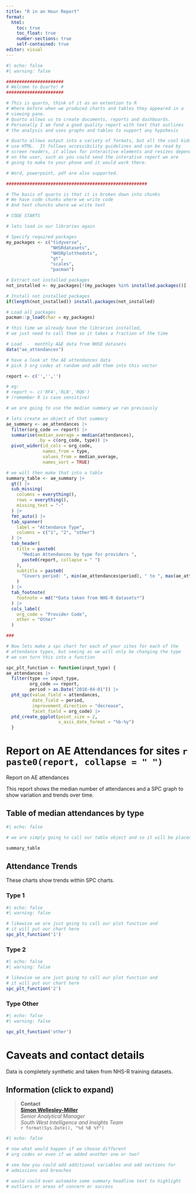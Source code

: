 ---
title: "R in an Hour Report"
format:
  html:
    toc: true
    toc_float: true
    number-sections: true
    self-contained: true 
editor: visual
---

```{r}
#| echo: false
#| warning: false

######################
# Welcome to Quarto! #
######################

# This is quarto, think of it as an extention to R
# Where before when we produced charts and tables they appeared in a 
# viewing pane.
# Quarto allows us to create documents, reports and dashboards.
# Personally I am fond a good quality report with text that outlines 
# the analysis and uses graphs and tables to support any hypohesis

# Quarto allows output into a variety of formats, but all the cool kids
# use HTML.  It follows accessibility guidelines and can be read by 
# screen readers, it allows for interactive elements and resizes depending
# on the user, such as you could send the interative report we are
# going to make to your phone and it would work there.

# Word, powerpoint, pdf are also supported.

######################################################

# The basis of quarto is that it is broken down into chunks
# We have code chunks where we write code
# And text chuncks where we write text

# CODE STARTS

# lets load in our libraries again

# Specify required packages
my_packages <- c("tidyverse",
                 "NHSRdatasets", 
                 "NHSRplotthedots",
                 "gt",
                 "scales",
                 "pacman") 

# Extract not installed packages
not_installed <- my_packages[!(my_packages %in% installed.packages()[ , "Package"])]  

# Install not installed packages
if(length(not_installed)) install.packages(not_installed)   

# Load all packages
pacman::p_load(char = my_packages) 

# this time we already have the libraries installed, 
# we just need to call them so it takes a fraction of the time

# Load  -  monthly A&E data from NHSE datasets
data("ae_attendances")

# have a look at the AE attendances data
# pick 3 org codes at random and add them into this vector

report <- c('','','')

# eg: 
# report <- c('RF4','RLN','RQ6')
# (remember R is case sensitive)

# we are going to use the median summary we ran previously

# lets create an object of that summary
ae_summary <- ae_attendances |> 
  filter(org_code == report) |>
  summarise(median_average = median(attendances),
            .by = c(org_code, type)) |> 
  pivot_wider(id_cols = org_code, 
              names_from = type, 
              values_from = median_average,
              names_sort = TRUE)

# we will then make that into a table
summary_table <- ae_summary |>
  gt() |>
  sub_missing(
    columns = everything(),
    rows = everything(),
    missing_text = "-"
  ) |>
  fmt_auto() |>
  tab_spanner(
    label = "Attendance Type",
    columns = c("1", "2", "other")
  ) |>
  tab_header(
    title = paste0(
      "Median Attendances by type for providers ",
      paste0(report, collapse = " ")
    ),
    subtitle = paste0(
      "Covers period: ", min(ae_attendances$period), " to ", max(ae_attendances$period)
    )
  ) |>
  tab_footnote(
    footnote = md("*Data taken from NHS-R datasets*")
  ) |>
  cols_label(
    org_code = "Provider Code",
    other = "Other"
  )

###

# Now lets make a spc chart for each of your sites for each of the 
# attendance types, but seeing as we will only be changing the type
# we can turn this into a function

spc_plt_function <- function(input_type) {
ae_attendances |> 
  filter(type == input_type, 
         org_code == report,
         period > as.Date("2018-04-01")) |>
  ptd_spc(value_field = attendances, 
          date_field = period, 
          improvement_direction = "decrease",
          facet_field = org_code) |>
  ptd_create_ggplot(point_size = 2,
                    x_axis_date_format = "%b-%y")
  }


```

# Report on AE Attendances for sites `r paste0(report, collapse = " ")`

Report on AE attendances

This report shows the median number of attendances and a SPC graph to show variation and trends over time.

## Table of median attendances by type

```{r}
#| echo: false

# we are simply going to call our table object and so it will be placed here

summary_table

```

## Attendance Trends

These charts show trends within SPC charts.  

::: {.panel-tabset group="attendances"}  
### Type 1

```{r}
#| echo: false
#| warning: false

# likewise we are just going to call our plot function and 
# it will put our chart here
spc_plt_function('1')

```


### Type 2

```{r}
#| echo: false
#| warning: false

# likewise we are just going to call our plot function and 
# it will put our chart here
spc_plt_function('2')

```

### Type Other

```{r}
#| echo: false
#| warning: false

spc_plt_function('other')

```
::: 

# Caveats and contact details

Data is completely synthetic and taken from NHS-R training datasets.

:::{.callout-note collapse=true appearance='default' icon=true}
## Information (click to expand)

> **Contact**\
> [**Simon Wellesley-Miller**](mailto:Simon.Wellesley-Miller@nhs.net)\
> *Senior Analytical Manager*\
> *South West Intelligence and Insights Team*\
> `r format(Sys.Date(), "%d %B %Y")`

:::

```{r}
#| echo: false

# now what would happen if we choose different 
# org codes or even if we added another one or two?

# see how you could add additional variables and add sections for 
# admissions and breaches

# would could even automate some summary headline text to highlight
# outliers or areas of concern or success
```

